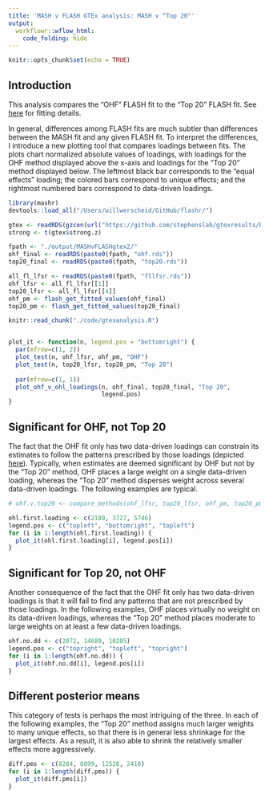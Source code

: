 ```yaml
---
title: 'MASH v FLASH GTEx analysis: MASH v “Top 20"'
output: 
  workflowr::wflow_html:
    code_folding: hide
---
```


```r
knitr::opts_chunk$set(echo = TRUE)
```

## Introduction

This analysis compares the "OHF" FLASH fit to the "Top 20" FLASH fit. See [here](MASHvFLASHgtex2.html) for fitting details.

In general, differences among FLASH fits are much subtler than differences between the MASH fit and any given FLASH fit. To interpret the differences, I introduce a new plotting tool that compares loadings between fits. The plots chart normalized absolute values of loadings, with loadings for the OHF method displayed above the x-axis and loadings for the "Top 20" method displayed below. The leftmost black bar corresponds to the "equal effects" loading; the colored bars correspond to unique effects; and the rightmost numbered bars correspond to data-driven loadings.

```r
library(mashr)
devtools::load_all("/Users/willwerscheid/GitHub/flashr/")

gtex <- readRDS(gzcon(url("https://github.com/stephenslab/gtexresults/blob/master/data/MatrixEQTLSumStats.Portable.Z.rds?raw=TRUE")))
strong <- t(gtex$strong.z)

fpath <- "./output/MASHvFLASHgtex2/"
ohf_final <- readRDS(paste0(fpath, "ohf.rds"))
top20_final <- readRDS(paste0(fpath, "top20.rds"))

all_fl_lfsr <- readRDS(paste0(fpath, "fllfsr.rds"))
ohf_lfsr <- all_fl_lfsr[[1]]
top20_lfsr <- all_fl_lfsr[[4]]
ohf_pm <- flash_get_fitted_values(ohf_final)
top20_pm <- flash_get_fitted_values(top20_final)
```

```r
knitr::read_chunk("./code/gtexanalysis.R")
```
```r
```

```r
plot_it <- function(n, legend.pos = "bottomright") {
  par(mfrow=c(1, 2))
  plot_test(n, ohf_lfsr, ohf_pm, "OHF")
  plot_test(n, top20_lfsr, top20_pm, "Top 20")
  
  par(mfrow=c(1, 1))
  plot_ohf_v_ohl_loadings(n, ohf_final, top20_final, "Top 20",
                          legend.pos)
}
```


## Significant for OHF, not Top 20

The fact that the OHF fit only has two data-driven loadings can constrain its estimates to follow the patterns prescribed by those loadings (depicted [here](MASHvFLASHgtex2.html#data-driven_loadings_(step_1))). Typically, when estimates are deemed significant by OHF but not by the "Top 20" method, OHF places a large weight on a single data-driven loading, whereas the "Top 20" method disperses weight across several data-driven loadings. The following examples are typical.

```r
# ohf.v.top20 <- compare_methods(ohf_lfsr, top20_lfsr, ohf_pm, top20_pm)

ohl.first.loading <- c(2180, 3727, 5746)
legend.pos <- c("topleft", "bottomright", "topleft")
for (i in 1:length(ohl.first.loading)) {
  plot_it(ohl.first.loading[i], legend.pos[i])
}
```


## Significant for Top 20, not OHF

Another consequence of the fact that the OHF fit only has two data-driven loadings is that it will fail to find any patterns that are not prescribed by those loadings. In the following examples, OHF places virtually no weight on its data-driven loadings, whereas the "Top 20" method places moderate to large weights on at least a few data-driven loadings.

```r
ohf.no.dd <- c(2072, 14689, 10205)
legend.pos <- c("topright", "topleft", "topright")
for (i in 1:length(ohf.no.dd)) {
  plot_it(ohf.no.dd[i], legend.pos[i])
}
```


## Different posterior means

This category of tests is perhaps the most intriguing of the three. In each of the following examples, the "Top 20" method assigns much larger weights to many unique effects, so that there is in general less shrinkage for the largest effects. As a result, it is also able to shrink the relatively smaller effects more aggressively.

```r
diff.pms <- c(8284, 6899, 12528, 2410)
for (i in 1:length(diff.pms)) {
  plot_it(diff.pms[i])
}
```
